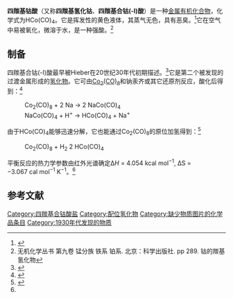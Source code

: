 {{chembox
| Watchedfields = changed
| verifiedrevid = 444007304
|   Name = 四羰基合钴(-I)酸
|   ImageFile1 = Cobalt tetracarbonyl hydride.svg
|   ImageSize1 =
|   ImageName1 =
|   IUPACName = 
|   OtherNames = 四羰基氢化钴<BR>四羰基合钴(-1)酸
| Section1 = {{Chembox Identifiers
|   SMILES = O=C=[CoH](=C=O)(=C=O)=C=O
|   InChIKey = 
| CASNo = 16842-03-8
|    CASNo_Ref = {{cascite|correct|??}}=
|   ChemSpiderID_Ref = {{chemspidercite|correct|chemspider}}
| ChemSpiderID =
|   InChI = 
|   PubChem = 61848	
|   RTECS = 
  }}
| Section2 = {{Chembox Properties
|   Formula = C<sub>4</sub>HCoO<sub>4</sub>
|   MolarMass = 171.98 g/mol
|   Appearance = 浅黄色液体
|   Odor = 恶臭<ref name=PGCH/>
|   Density = 
|   Solubility = 0.05% (20°C)<ref name=PGCH/>
|   SolubleOther = 可溶于[[己烷|己烷]]、[[甲苯|甲苯]]、[[乙醇|乙醇]]
|   MeltingPtC = -33
|   BoilingPtC = 47
|   Viscosity = 
|   Dipole = 
|   pKa = 8.5
|   VaporPressure = >1 atm (20°C)<ref name=PGCH/>
  }}
|Section3 = {{Chembox Hazards
|   PEL = 无<ref name=PGCH>{{PGCH|0148}}</ref>
|   IDLH = N.D.<ref name=PGCH/>
|   REL = TWA 0.1 mg/m<sup>3</sup><ref name=PGCH/>
|   MainHazards = 可燃，在空气中分解<ref name=PGCH/>
}}
}}

'''四羰基钴酸'''（又称'''四羰基氢化钴'''、'''四羰基合钴(-I)酸'''）是一种[[金属有机化合物|金属有机化合物]]，化学式为HCo(CO)<sub>4</sub>。它是挥发性的黄色液体，其蒸气无色，具有恶臭。<ref name=Kerr>{{Cite book| last1 = Kerr | first1 = W. J.| year = 2001| chapter = Sodium Tetracarbonylcobaltate| title = Encyclopedia of Reagents for Organic Synthesis| doi = 10.1002/047084289X.rs105}}</ref>它在空气中易被氧化，微溶于水，是一种强酸。<ref>无机化学丛书 第九卷 锰分族 铁系 铂系. 北京：科学出版社. pp 289. 钴的羰基氢化物</ref>

==制备==
四羰基合钴(-I)酸最早被Hieber在20世纪30年代初期描述。<ref name=Hieber >{{Cite journal| doi = 10.1002/cber.19320650709| title = Derivate des Kobalt- und Nickelcarbonyls (XVI. Mitteil. über Metallcarbonyle)| year = 1932| last1 = Hieber | first1 = W.| last2 = Mühlbauer | first2 = F.| last3 = Ehmann | first3 = E. A.| journal = Berichte der deutschen chemischen Gesellschaft (A and B Series)| volume = 65| issue = 7| pages = 1090}}</ref>它是第二个被发现的过渡金属形成的[[氢化物|氢化物]]。它可由[[八羰基二钴|Co<sub>2</sub>(CO)<sub>8</sub>]]和钠汞齐或其它还原剂反应，酸化后得到：<ref name=Donaldson>{{Cite book| last1 = Donaldson | first1 = J. D.| last2 = Beyersmann | first2 = D.| year = 2005| chapter = Cobalt and Cobalt Compounds| title = Ullmann's Encyclopedia of Industrial Chemistry| publisher = Wiley-VCH| doi = 10.1002/14356007.a07_281.pub2}}</ref>

:Co<sub>2</sub>(CO)<sub>8</sub> + 2 Na  →  2 NaCo(CO)<sub>4</sub>
:NaCo(CO)<sub>4</sub> + H<sup>+</sup>  →  HCo(CO)<sub>4</sub> + Na<sup>+</sup>

由于HCo(CO)<sub>4</sub>能够迅速分解，它也能通过Co<sub>2</sub>(CO)<sub>8</sub>的原位加氢得到：<ref name=Pfeffer>{{cite book|first1=M. |last1=Pfeffer |first2=M. |last2=Grellier |chapter=Cobalt Organometallics |title=Comprehensive Organometallic Chemistry III |date=2007 |publisher=Elsevier |doi=10.1016/B0-08-045047-4/00096-0}}</ref>
:Co<sub>2</sub>(CO)<sub>8</sub> + H<sub>2</sub>  {{eqm}}  2 HCo(CO)<sub>4</sub>

平衡反应的热力学参数由红外光谱确定Δ''H'' = 4.054 kcal mol<sup>−1</sup>, ΔS = −3.067 cal mol<sup>−1</sup> K<sup>−1</sup>。<ref name=Pfeffer/>

==参考文献==
{{Reflist}}

{{钴化合物}}

[[Category:四羰基合钴酸盐|Category:四羰基合钴酸盐]]
[[Category:配位氢化物|Category:配位氢化物]]
[[Category:缺少物质图片的化学品条目|Category:缺少物质图片的化学品条目]]
[[Category:1930年代发现的物质|Category:1930年代发现的物质]]
